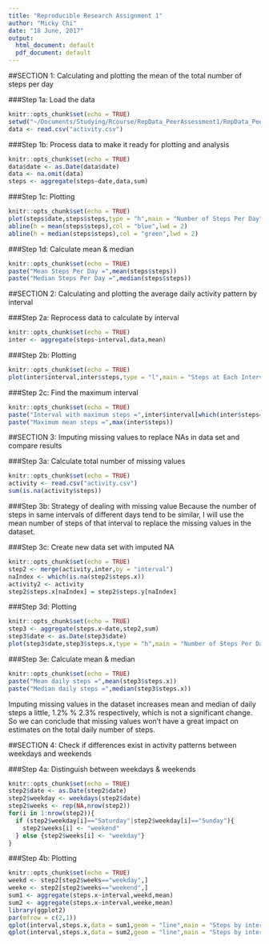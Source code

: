 ```yaml
---
title: "Reproducible Research Assignment 1"
author: "Micky Chi"
date: "18 June, 2017"
output:
  html_document: default
  pdf_document: default
---
```


##SECTION 1: Calculating and plotting the mean of the total number of steps per day

###Step 1a: Load the data
```r
knitr::opts_chunk$set(echo = TRUE)
setwd("~/Documents/Studying/Rcourse/RepData_PeerAssessment1/RepData_PeerAssessment1")
data <- read.csv("activity.csv")
```

###Step 1b: Process data to make it ready for plotting and analysis
```r
knitr::opts_chunk$set(echo = TRUE)
data$date <- as.Date(data$date)
data <- na.omit(data)
steps <- aggregate(steps~date,data,sum)
```

###Step 1c: Plotting
```r
knitr::opts_chunk$set(echo = TRUE)
plot(steps$date,steps$steps,type = "h",main = "Number of Steps Per Day",xlab = "Date",ylab = "Steps Per Day",col = "red",lwd = 2)
abline(h = mean(steps$steps),col = "blue",lwd = 2)
abline(h = median(steps$steps),col = "green",lwd = 2)
```

###Step 1d: Calculate mean & median
```r
knitr::opts_chunk$set(echo = TRUE)
paste("Mean Steps Per Day =",mean(steps$steps))
paste("Median Steps Per Day =",median(steps$steps))
```

##SECTION 2: Calculating and plotting the average daily activity pattern by interval

###Step 2a: Reprocess data to calculate by interval
```r
knitr::opts_chunk$set(echo = TRUE)
inter <- aggregate(steps~interval,data,mean)
```

###Step 2b: Plotting
```r
knitr::opts_chunk$set(echo = TRUE)
plot(inter$interval,inter$steps,type = "l",main = "Steps at Each Interval",xlab = "Interval",ylab = "Steps",col = "Green",lwd = 2)
```

###Step 2c: Find the maximum interval
```r
knitr::opts_chunk$set(echo = TRUE)
paste("Interval with maximum steps =",inter$interval[which(inter$steps==max(inter$steps))])
paste("Maximum mean steps =",max(inter$steps))
```

##SECTION 3: Imputing missing values to replace NAs in data set and compare results

###Step 3a: Calculate total number of missing values
```r
knitr::opts_chunk$set(echo = TRUE)
activity <- read.csv("activity.csv")
sum(is.na(activity$steps))
```

###Step 3b: Strategy of dealing with missing value
Because the number of steps in same intervals of different days tend to be similar, I will use the mean number of steps of that interval to replace the missing values in the dataset.

###Step 3c: Create new data set with imputed NA
```r
knitr::opts_chunk$set(echo = TRUE)
step2 <- merge(activity,inter,by = "interval")
naIndex <- which(is.na(step2$steps.x))
activity2 <- activity
step2$steps.x[naIndex] = step2$steps.y[naIndex]
```

###Step 3d: Plotting
```r
knitr::opts_chunk$set(echo = TRUE)
step3 <- aggregate(steps.x~date,step2,sum)
step3$date <- as.Date(step3$date)
plot(step3$date,step3$steps.x,type = "h",main = "Number of Steps Per Day",xlab = "Date",ylab = "Steps Per Day",col = "red",lwd = 2)
```

###Step 3e: Calculate mean & median
```r
knitr::opts_chunk$set(echo = TRUE)
paste("Mean daily steps =",mean(step3$steps.x))
paste("Median daily steps =",median(step3$steps.x))
```
Imputing missing values in the dataset increases mean and median of daily steps a little, 1.2% % 2.3% respectively, which is not a significant change. So we can conclude that missing values won't have a great impact on estimates on the total daily number of steps.

##SECTION 4: Check if differences exist in activity patterns between weekdays and weekends

###Step 4a: Distinguish between weekdays & weekends
```r
knitr::opts_chunk$set(echo = TRUE)
step2$date <- as.Date(step2$date)
step2$weekday <- weekdays(step2$date)
step2$weeks <- rep(NA,nrow(step2))
for(i in 1:nrow(step2)){
  if (step2$weekday[i]=="Saturday"|step2$weekday[i]=="Sunday"){
    step2$weeks[i] <- "weekend"
  } else {step2$weeks[i] <- "weekday"}
}
```

###Step 4b: Plotting
```r
knitr::opts_chunk$set(echo = TRUE)
weekd <- step2[step2$weeks=="weekday",]
weeke <- step2[step2$weeks=="weekend",]
sum1 <- aggregate(steps.x~interval,weekd,mean)
sum2 <- aggregate(steps.x~interval,weeke,mean)
library(ggplot2)
par(mfrow = c(2,1))
qplot(interval,steps.x,data = sum1,geom = "line",main = "Steps by interval - Weekday",ylab = "Steps")
qplot(interval,steps.x,data = sum2,geom = "line",main = "Steps by interval - Weekend",ylab = "Steps")
```
